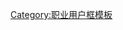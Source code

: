 {{Userbox
  |border-c = #FF4500
  |border-s = 1
  |id-c = #FFFFFF
  |id-s = 13
  |id-fc = #000000
  |info-c = #FF0000
  |info-s = 9
  |info-fc = #FFFAFA
  |id = 保險
  |info = 這個用戶自認是一位'''[[保險中介|生意人]]'''，出售的是人際網絡和口才。
  |nocat = {{{nocat|}}}
  |usercategory = 任職保險中介人的維基人
}}<noinclude>{{clear2}}{{自动分类|任職保險中介人的維基人}}
[[Category:职业用户框模板]]
</noinclude>